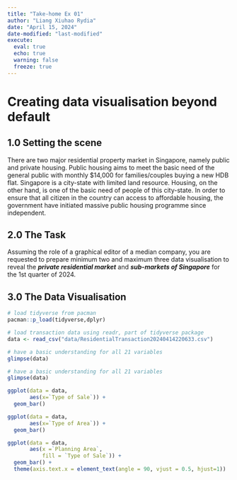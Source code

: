 ```yaml
---
title: "Take-home Ex 01"
author: "Liang Xiuhao Rydia"
date: "April 15, 2024"
date-modified: "last-modified"
execute:
  eval: true
  echo: true
  warning: false
  freeze: true
---
```


# **Creating data visualisation beyond default**

## 1.0 Setting the scene

There are two major residential property market in Singapore, namely public and private housing. Public housing aims to meet the basic need of the general public with monthly \$14,000 for families/couples buying a new HDB flat. Singapore is a city-state with limited land resource. Housing, on the other hand, is one of the basic need of people of this city-state. In order to ensure that all citizen in the country can access to affordable housing, the government have initiated massive public housing programme since independent.

## 2.0 The Task

Assuming the role of a graphical editor of a median company, you are requested to prepare minimum two and maximum three data visualisation to reveal the ***private residential market*** and ***sub-markets of Singapore*** for the 1st quarter of 2024.

## 3.0 The Data Visualisation

```r
# load tidyverse from pacman
pacman::p_load(tidyverse,dplyr)

# load transaction data using readr, part of tidyverse package
data <- read_csv("data/ResidentialTransaction20240414220633.csv")

```

```r
# have a basic understanding for all 21 variables
glimpse(data)

```

```r
# have a basic understanding for all 21 variables
glimpse(data)

```

```r
ggplot(data = data, 
       aes(x=`Type of Sale`)) +
  geom_bar() 

```

```r
ggplot(data = data, 
       aes(x=`Type of Area`)) +
  geom_bar() 

```

```r
ggplot(data = data,
       aes(x =`Planning Area`,
           fill = `Type of Sale`)) +
  geom_bar() +
  theme(axis.text.x = element_text(angle = 90, vjust = 0.5, hjust=1))

```
